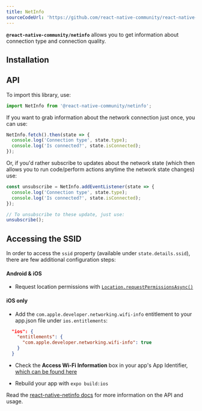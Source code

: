 ```yaml
---
title: NetInfo
sourceCodeUrl: 'https://github.com/react-native-community/react-native-netinfo'
---
```



**`@react-native-community/netinfo`** allows you to get information about connection type and connection quality.

<PlatformsSection android emulator ios simulator web />

## Installation

<InstallSection packageName="@react-native-community/netinfo" href="https://github.com/react-native-community/react-native-netinfo#getting-started" />

## API

To import this library, use:

```js
import NetInfo from '@react-native-community/netinfo';
```

If you want to grab information about the network connection just once, you can use:

```js
NetInfo.fetch().then(state => {
  console.log('Connection type', state.type);
  console.log('Is connected?', state.isConnected);
});
```

Or, if you'd rather subscribe to updates about the network state (which then allows you to run code/perform actions anytime the network state changes) use:

```js
const unsubscribe = NetInfo.addEventListener(state => {
  console.log('Connection type', state.type);
  console.log('Is connected?', state.isConnected);
});

// To unsubscribe to these update, just use:
unsubscribe();
```

## Accessing the SSID

In order to access the `ssid` property (available under `state.details.ssid`), there are few additional configuration steps:

#### Android & iOS

- Request location permissions with [`Location.requestPermissionsAsync()`](location.mdx#locationrequestpermissionsasync)

#### iOS only

- Add the `com.apple.developer.networking.wifi-info` entitlement to your app.json file under `ios.entitlements`:

```json
  "ios": {
    "entitlements": {
      "com.apple.developer.networking.wifi-info": true
    }
  }
```

- Check the **Access Wi-Fi Information** box in your app's App Identifier, [which can be found here](https://developer.apple.com/account/resources/identifiers/list)

- Rebuild your app with `expo build:ios`

Read the [react-native-netinfo docs](https://github.com/react-native-community/react-native-netinfo#react-native-communitynetinfo) for more information on the API and usage.
